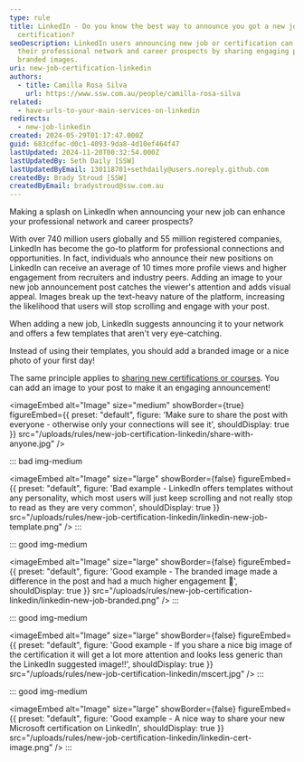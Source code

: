 ```yaml
---
type: rule
title: LinkedIn - Do you know the best way to announce you got a new job or
  certification?
seoDescription: LinkedIn users announcing new job or certification can boost
  their professional network and career prospects by sharing engaging posts with
  branded images.
uri: new-job-certification-linkedin
authors:
  - title: Camilla Rosa Silva
    url: https://www.ssw.com.au/people/camilla-rosa-silva
related:
  - have-urls-to-your-main-services-on-linkedin
redirects:
  - new-job-linkedin
created: 2024-05-29T01:17:47.000Z
guid: 683cdfac-d0c1-4093-9da8-4d10ef464f47
lastUpdated: 2024-11-20T00:32:54.000Z
lastUpdatedBy: Seth Daily [SSW]
lastUpdatedByEmail: 130118701+sethdaily@users.noreply.github.com
createdBy: Brady Stroud [SSW]
createdByEmail: bradystroud@ssw.com.au
---
```

Making a splash on LinkedIn when announcing your new job can enhance your professional network and career prospects?

With over 740 million users globally and 55 million registered companies, LinkedIn has become the go-to platform for professional connections and opportunities. In fact, individuals who announce their new positions on LinkedIn can receive an average of 10 times more profile views and higher engagement from recruiters and industry peers.
Adding an image to your new job announcement post catches the viewer's attention and adds visual appeal. Images break up the text-heavy nature of the platform, increasing the likelihood that users will stop scrolling and engage with your post.

When adding a new job, LinkedIn suggests announcing it to your network and offers a few templates that aren't very eye-catching.

Instead of using their templates, you should add a branded image or a nice photo of your first day!

The same principle applies to [sharing new certifications or courses](https://www.linkedin.com/help/linkedin/answer/a704787/add-learning-certificates-of-completion-and-skills-to-your-linkedin-profile). You can add an image to your post to make it an engaging announcement!

<imageEmbed
  alt="Image"
  size="medium"
  showBorder={true}
  figureEmbed={{
    preset: "default",
    figure: 'Make sure to share the post with everyone - otherwise only your connections will see it',
    shouldDisplay: true
  }}
  src="/uploads/rules/new-job-certification-linkedin/share-with-anyone.jpg"
/>

::: bad img-medium

<imageEmbed
  alt="Image"
  size="large"
  showBorder={false}
  figureEmbed={{
    preset: "default",
    figure: 'Bad example - LinkedIn offers templates without any personality, which most users will just keep scrolling and not really stop to read as they are very common',
    shouldDisplay: true
  }}
  src="/uploads/rules/new-job-certification-linkedin/linkedin-new-job-template.png"
/>
:::

::: good img-medium

<imageEmbed
  alt="Image"
  size="large"
  showBorder={false}
  figureEmbed={{
    preset: "default",
    figure: 'Good example - The branded image made a difference in the post and had a much higher engagement 🚀',
    shouldDisplay: true
  }}
  src="/uploads/rules/new-job-certification-linkedin/linkedin-new-job-branded.png"
/>
:::

::: good img-medium

<imageEmbed
  alt="Image"
  size="large"
  showBorder={false}
  figureEmbed={{
    preset: "default",
    figure: 'Good example - If you share a nice big image of the certification it will get a lot more attention and looks less generic than the LinkedIn suggested image!!',
    shouldDisplay: true
  }}
  src="/uploads/rules/new-job-certification-linkedin/mscert.jpg"
/>
:::

::: good img-medium

<imageEmbed
  alt="Image"
  size="large"
  showBorder={false}
  figureEmbed={{
    preset: "default",
    figure: 'Good example - A nice way to share your new Microsoft certification on LinkedIn',
    shouldDisplay: true
  }}
  src="/uploads/rules/new-job-certification-linkedin/linkedin-cert-image.png"
/>
:::
